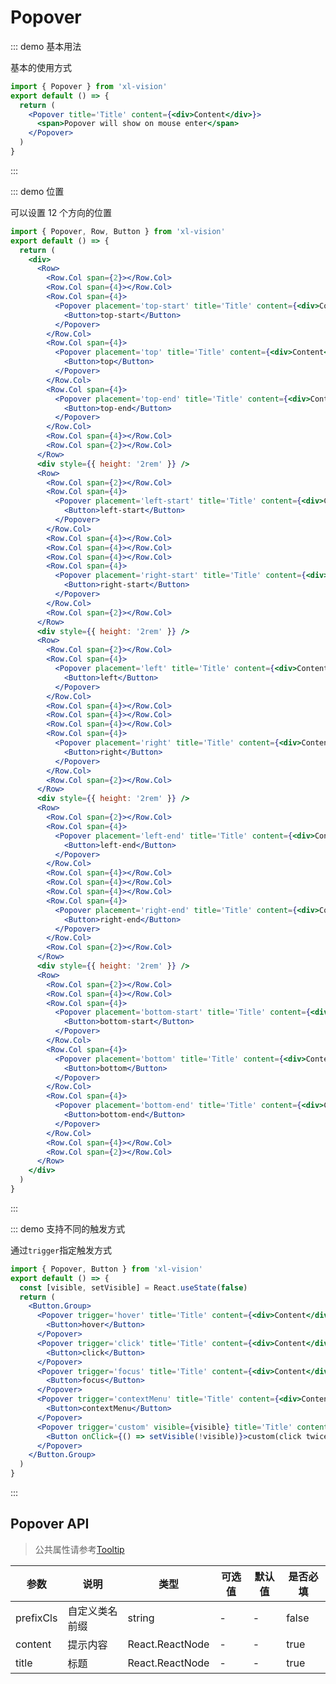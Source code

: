 # Popover

::: demo 基本用法

基本的使用方式

```jsx
import { Popover } from 'xl-vision'
export default () => {
  return (
    <Popover title='Title' content={<div>Content</div>}>
      <span>Popover will show on mouse enter</span>
    </Popover>
  )
}
```

:::

::: demo 位置

可以设置 12 个方向的位置

```jsx
import { Popover, Row, Button } from 'xl-vision'
export default () => {
  return (
    <div>
      <Row>
        <Row.Col span={2}></Row.Col>
        <Row.Col span={4}></Row.Col>
        <Row.Col span={4}>
          <Popover placement='top-start' title='Title' content={<div>Content</div>}>
            <Button>top-start</Button>
          </Popover>
        </Row.Col>
        <Row.Col span={4}>
          <Popover placement='top' title='Title' content={<div>Content</div>}>
            <Button>top</Button>
          </Popover>
        </Row.Col>
        <Row.Col span={4}>
          <Popover placement='top-end' title='Title' content={<div>Content</div>}>
            <Button>top-end</Button>
          </Popover>
        </Row.Col>
        <Row.Col span={4}></Row.Col>
        <Row.Col span={2}></Row.Col>
      </Row>
      <div style={{ height: '2rem' }} />
      <Row>
        <Row.Col span={2}></Row.Col>
        <Row.Col span={4}>
          <Popover placement='left-start' title='Title' content={<div>Content</div>}>
            <Button>left-start</Button>
          </Popover>
        </Row.Col>
        <Row.Col span={4}></Row.Col>
        <Row.Col span={4}></Row.Col>
        <Row.Col span={4}></Row.Col>
        <Row.Col span={4}>
          <Popover placement='right-start' title='Title' content={<div>Content</div>}>
            <Button>right-start</Button>
          </Popover>
        </Row.Col>
        <Row.Col span={2}></Row.Col>
      </Row>
      <div style={{ height: '2rem' }} />
      <Row>
        <Row.Col span={2}></Row.Col>
        <Row.Col span={4}>
          <Popover placement='left' title='Title' content={<div>Content</div>}>
            <Button>left</Button>
          </Popover>
        </Row.Col>
        <Row.Col span={4}></Row.Col>
        <Row.Col span={4}></Row.Col>
        <Row.Col span={4}></Row.Col>
        <Row.Col span={4}>
          <Popover placement='right' title='Title' content={<div>Content</div>}>
            <Button>right</Button>
          </Popover>
        </Row.Col>
        <Row.Col span={2}></Row.Col>
      </Row>
      <div style={{ height: '2rem' }} />
      <Row>
        <Row.Col span={2}></Row.Col>
        <Row.Col span={4}>
          <Popover placement='left-end' title='Title' content={<div>Content</div>}>
            <Button>left-end</Button>
          </Popover>
        </Row.Col>
        <Row.Col span={4}></Row.Col>
        <Row.Col span={4}></Row.Col>
        <Row.Col span={4}></Row.Col>
        <Row.Col span={4}>
          <Popover placement='right-end' title='Title' content={<div>Content</div>}>
            <Button>right-end</Button>
          </Popover>
        </Row.Col>
        <Row.Col span={2}></Row.Col>
      </Row>
      <div style={{ height: '2rem' }} />
      <Row>
        <Row.Col span={2}></Row.Col>
        <Row.Col span={4}></Row.Col>
        <Row.Col span={4}>
          <Popover placement='bottom-start' title='Title' content={<div>Content</div>}>
            <Button>bottom-start</Button>
          </Popover>
        </Row.Col>
        <Row.Col span={4}>
          <Popover placement='bottom' title='Title' content={<div>Content</div>}>
            <Button>bottom</Button>
          </Popover>
        </Row.Col>
        <Row.Col span={4}>
          <Popover placement='bottom-end' title='Title' content={<div>Content</div>}>
            <Button>bottom-end</Button>
          </Popover>
        </Row.Col>
        <Row.Col span={4}></Row.Col>
        <Row.Col span={2}></Row.Col>
      </Row>
    </div>
  )
}
```

:::

::: demo 支持不同的触发方式

通过`trigger`指定触发方式

```jsx
import { Popover, Button } from 'xl-vision'
export default () => {
  const [visible, setVisible] = React.useState(false)
  return (
    <Button.Group>
      <Popover trigger='hover' title='Title' content={<div>Content</div>}>
        <Button>hover</Button>
      </Popover>
      <Popover trigger='click' title='Title' content={<div>Content</div>}>
        <Button>click</Button>
      </Popover>
      <Popover trigger='focus' title='Title' content={<div>Content</div>}>
        <Button>focus</Button>
      </Popover>
      <Popover trigger='contextMenu' title='Title' content={<div>Content</div>}>
        <Button>contextMenu</Button>
      </Popover>
      <Popover trigger='custom' visible={visible} title='Title' content={<div>Content</div>}>
        <Button onClick={() => setVisible(!visible)}>custom(click twice)</Button>
      </Popover>
    </Button.Group>
  )
}
```

:::

## Popover API

> 公共属性请参考[Tooltip](#/tooltip)

| 参数      | 说明           | 类型            | 可选值 | 默认值 | 是否必填 |
| --------- | -------------- | --------------- | ------ | ------ | -------- |
| prefixCls | 自定义类名前缀 | string          | -      | -      | false    |
| content   | 提示内容       | React.ReactNode | -      | -      | true     |
| title     | 标题           | React.ReactNode | -      | -      | true     |

